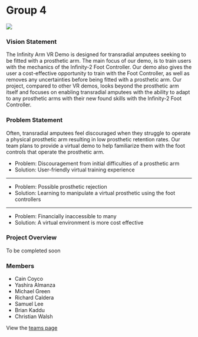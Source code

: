 # Group 4

![](/group-4/group-logo.png)

### Vision Statement
The Infinity Arm VR Demo is designed for transradial amputees seeking to be fitted with a prosthetic arm. The main focus of our demo, is to train users with the mechanics of the Infinity-2 Foot Controller. Our demo also gives the user a cost-effective opportunity to train with the Foot Controller, as well as removes any uncertainties before being fitted with a prosthetic arm. Our project, compared to other VR demos, looks beyond the prosthetic arm itself and focuses on enabling transradial amputees with the ability to adapt to any prosthetic arms with their new found skills with the Infinity-2 Foot Controller.

### Problem Statement
Often, transradial amputees feel discouraged when they struggle to operate a physical prosthetic arm resulting in low prosthetic retention rates. Our team plans to provide a virtual demo to help familiarize them with the foot controls that operate the prosthetic arm. 

- Problem: Discouragement from initial difficulties of a prosthetic arm
- Solution: User-friendly virtual training experience
---
- Problem: Possible prosthetic rejection
- Solution: Learning to manipulate a virtual prosthetic using the foot controllers 
---
- Problem: Financially inaccessible to many 
- Solution: A virtual environment is more cost effective

### Project Overview
To be completed soon

### Members

- Cain Coyco
- Yashira Almanza
- Michael Green
- Richard Caldera
- Samuel Lee
- Brian Kaddu
- Christian Walsh

View the [teams page](/group-4/team)